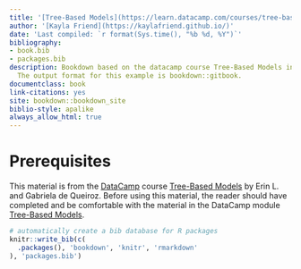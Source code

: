 ```yaml
--- 
title: '[Tree-Based Models](https://learn.datacamp.com/courses/tree-based-models-in-r)'
author: '[Kayla Friend](https://kaylafriend.github.io/)'
date: 'Last compiled: `r format(Sys.time(), "%b %d, %Y")`'
bibliography:
- book.bib
- packages.bib
description: Bookdown based on the datacamp course Tree-Based Models in R.
  The output format for this example is bookdown::gitbook.
documentclass: book
link-citations: yes
site: bookdown::bookdown_site
biblio-style: apalike
always_allow_html: true
---
```


# Prerequisites

This material is from the [DataCamp](https://www.datacamp.com) course [Tree-Based Models](https://learn.datacamp.com/courses/tree-based-models-in-r) by Erin L. and Gabriela de Queiroz.  Before using this material, the reader should have completed and be comfortable with the material in the DataCamp module [Tree-Based Models](https://learn.datacamp.com/courses/tree-based-models-in-r).


```r
# automatically create a bib database for R packages
knitr::write_bib(c(
  .packages(), 'bookdown', 'knitr', 'rmarkdown'
), 'packages.bib')
```
